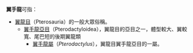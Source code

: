 '''翼手龍'''可指：
*[[翼龍目|翼龍目]]（Pterosauria）的一般大眾俗稱。
**[[翼手龍亞目|翼手龍亞目]]（Pterodactyloidea），翼龍目的亞目之一，體型較大、翼較寬、尾巴短的後期翼龍類
***[[翼手龍屬|翼手龍屬]]（''Pterodactylus''），翼龍目翼手龍亞目的一屬。

{{disambig|Cat=三字物種消歧義}}